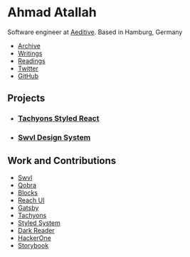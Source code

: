 

<Banner>

<div
  style={{
    position: 'relative',
  }}
>
  <h1>Ahmad Atallah</h1>
</div>

Software engineer at [Aeditive][].
Based in Hamburg, Germany

- [Archive](/archive)
- [Writings](/writings)
- [Readings](/readings)
- [Twitter](https://twitter.com/ahmadatallah)
- [GitHub](https://github.com/ahmadatallah)

</Banner>

<Banner>

<Cards />

</Banner>

<Banner>

## Projects

<Tiles>

- ### [Tachyons Styled React][]
- ### [Swvl Design System][]

</Tiles>

</Banner>

<Banner>

## Work and Contributions

<List>

- [Swvl](https://github.com/swvl)
- [Qobra](https://github.com/Qobraio)
- [Blocks](https://github.com/blocks/blocks)
- [Reach UI](https://github.com/reach/reach-ui)
- [Gatsby](https://github.com/gatsbyjs/gatsby)
- [Tachyons](https://github.com/tachyons-css)
- [Styled System](https://github.com/system-ui/)
- [Dark Reader](https://github.com/darkreader)
- [HackerOne](https://github.com/Hacker0x01)
- [Storybook](https://github.com/storybookjs)

</List>

</Banner>

[aeditive]: https://www.aeditive.de/
[tachyons styled react]: https://tachyons-styled-tsx.now.sh/
[swvl design system]: https://swvl.com
